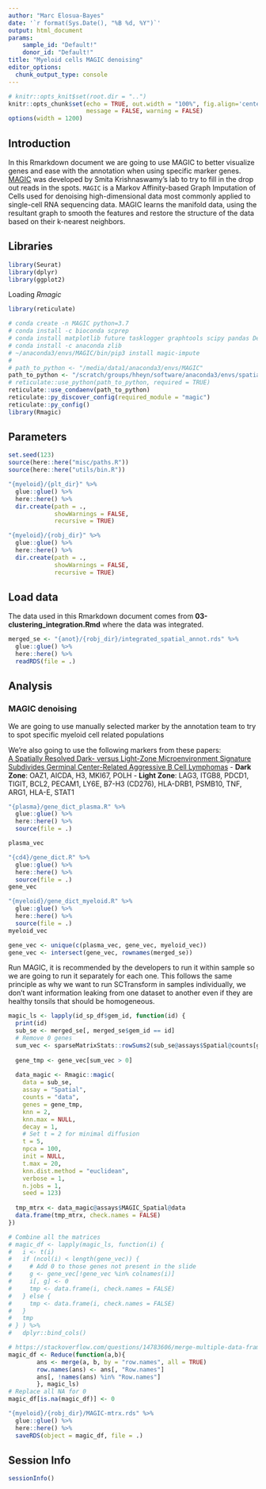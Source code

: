 ```yaml
---
author: "Marc Elosua-Bayes"
date: '`r format(Sys.Date(), "%B %d, %Y")`'
output: html_document
params: 
    sample_id: "Default!"
    donor_id: "Default!"
title: "Myeloid cells MAGIC denoising"
editor_options: 
  chunk_output_type: console
---
```


```r
# knitr::opts_knit$set(root.dir = "..")
knitr::opts_chunk$set(echo = TRUE, out.width = "100%", fig.align='center', 
                      message = FALSE, warning = FALSE)
options(width = 1200)
```

## Introduction
In this Rmarkdown document we are going to use MAGIC to better visualize genes and ease with the annotation when using specific marker genes.
[MAGIC](https://magic.readthedocs.io/en/stable/) was developed by Smita Krishnaswamy's lab to try to fill in the drop out reads in the spots. `MAGIC` is a Markov Affinity-based Graph Imputation of Cells used for denoising high-dimensional data most commonly applied to single-cell RNA sequencing data. MAGIC learns the manifold data, using the resultant graph to smooth the features and restore the structure of the data based on their k-nearest neighbors. 

## Libraries
```r
library(Seurat)
library(dplyr)
library(ggplot2)
```

Loading *Rmagic*
```r
library(reticulate)

# conda create -n MAGIC python=3.7
# conda install -c bioconda scprep
# conda install matplotlib future tasklogger graphtools scipy pandas Deprecated pygsp pytz python-dateutil six threadpoolctl joblib decorator wrapt cycler kiwisolver pyparsing pillow
# conda install -c anaconda zlib
# ~/anaconda3/envs/MAGIC/bin/pip3 install magic-impute
#
# path_to_python <- "/media/data1/anaconda3/envs/MAGIC"
path_to_python <- "/scratch/groups/hheyn/software/anaconda3/envs/spatial_r/"
# reticulate::use_python(path_to_python, required = TRUE)
reticulate::use_condaenv(path_to_python)
reticulate::py_discover_config(required_module = "magic")
reticulate::py_config()
library(Rmagic)
```

## Parameters
```r
set.seed(123)
source(here::here("misc/paths.R"))
source(here::here("utils/bin.R"))

"{myeloid}/{plt_dir}" %>%
  glue::glue() %>%
  here::here() %>%
  dir.create(path = .,
             showWarnings = FALSE,
             recursive = TRUE)

"{myeloid}/{robj_dir}" %>%
  glue::glue() %>%
  here::here() %>%
  dir.create(path = .,
             showWarnings = FALSE,
             recursive = TRUE)
```

## Load data
The data used in this Rmarkdown document comes from **03-clustering_integration.Rmd** where the data was integrated.
```r
merged_se <- "{anot}/{robj_dir}/integrated_spatial_annot.rds" %>%
  glue::glue() %>%
  here::here() %>%
  readRDS(file = .)
```

## Analysis

### MAGIC denoising

We are going to use manually selected marker by the annotation team to try to spot specific myeloid cell related populations


We're also going to use the following markers from these papers: \
[A Spatially Resolved Dark- versus Light-Zone Microenvironment Signature Subdivides Germinal Center-Related Aggressive B Cell Lymphomas](10.1016/j.isci.2020.101562)
- **Dark Zone**: OAZ1, AICDA, H3, MKI67, POLH
- **Light Zone**: LAG3, ITGB8, PDCD1, TIGIT, BCL2, PECAM1, LY6E, B7-H3 (CD276), HLA-DRB1, PSMB10, TNF, ARG1, HLA-E, STAT1

```r
"{plasma}/gene_dict_plasma.R" %>%
  glue::glue() %>%
  here::here() %>%
  source(file = .)

plasma_vec

"{cd4}/gene_dict.R" %>%
  glue::glue() %>%
  here::here() %>%
  source(file = .)
gene_vec

"{myeloid}/gene_dict_myeloid.R" %>%
  glue::glue() %>%
  here::here() %>%
  source(file = .)
myeloid_vec

gene_vec <- unique(c(plasma_vec, gene_vec, myeloid_vec))
gene_vec <- intersect(gene_vec, rownames(merged_se))
```

Run MAGIC, it is recommended by the developers to run it within sample so we are going to run it separately for each one.
This follows the same principle as why we want to run SCTransform in samples individually, we don't want information leaking from one dataset to another even if they are healthy tonsils that should be homogeneous.
```r
magic_ls <- lapply(id_sp_df$gem_id, function(id) {
  print(id)
  sub_se <- merged_se[, merged_se$gem_id == id]
  # Remove 0 genes
  sum_vec <- sparseMatrixStats::rowSums2(sub_se@assays$Spatial@counts[gene_vec, ])
  
  gene_tmp <- gene_vec[sum_vec > 0]
  
  data_magic <- Rmagic::magic(
    data = sub_se,
    assay = "Spatial",
    counts = "data",
    genes = gene_tmp,
    knn = 2,
    knn.max = NULL,
    decay = 1,
    # Set t = 2 for minimal diffusion
    t = 5,
    npca = 100,
    init = NULL,
    t.max = 20,
    knn.dist.method = "euclidean",
    verbose = 1,
    n.jobs = 1,
    seed = 123)
  
  tmp_mtrx <- data_magic@assays$MAGIC_Spatial@data
  data.frame(tmp_mtrx, check.names = FALSE)
})

# Combine all the matrices
# magic_df <- lapply(magic_ls, function(i) {
#   i <- t(i)
#   if (ncol(i) < length(gene_vec)) {
#     # Add 0 to those genes not present in the slide
#     g <- gene_vec[!gene_vec %in% colnames(i)]
#     i[, g] <- 0
#     tmp <- data.frame(i, check.names = FALSE)
#   } else {
#     tmp <- data.frame(i, check.names = FALSE)
#   }
#   tmp
# } ) %>%
#   dplyr::bind_cols()

# https://stackoverflow.com/questions/14783606/merge-multiple-data-frame-by-row-in-r
magic_df <- Reduce(function(a,b){
        ans <- merge(a, b, by = "row.names", all = TRUE)
        row.names(ans) <- ans[, "Row.names"]
        ans[, !names(ans) %in% "Row.names"]
        }, magic_ls)
# Replace all NA for 0
magic_df[is.na(magic_df)] <- 0

"{myeloid}/{robj_dir}/MAGIC-mtrx.rds" %>%
  glue::glue() %>%
  here::here() %>%
  saveRDS(object = magic_df, file = .)

```

## Session Info
```r
sessionInfo()
```
